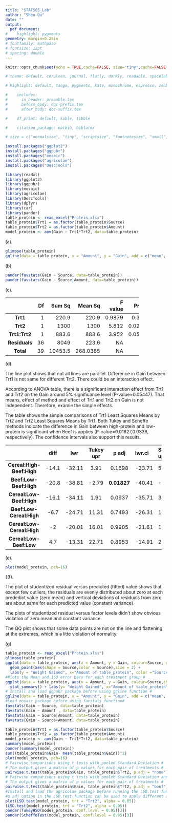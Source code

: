 ```yaml
---
title: "STAT565_Lab"
author: "Shen Qu"
date: ""
output: 
  pdf_document:
#    highlight: pygments
geometry: margin=0.25in
# fontfamily: mathpazo
# fontsize: 12pt
# spacing: double
---
```


```r
knitr::opts_chunk$set(echo = TRUE,cache=FALSE, size="tiny",cache=FALSE, results="markup", tidy=T)

# theme: default, cerulean, journal, flatly, darkly, readable, spacelab, united, cosmo, lumen, paper, sandstone, simplex, and yeti

# highlight: default, tango, pygments, kate, monochrome, espresso, zenburn, haddock, and textmate

#    includes:
#      in_header: preamble.tex
#      before_body: doc-prefix.tex
#      after_body: doc-suffix.tex

#    df_print: default, kable, tibble

#    citation_package: natbib, biblatex

# size = c("normalsize", "tiny", "scriptsize", "footnotesize", "small", "large", "Large", "LARGE", "huge", "Huge")
```

```r
install.packages("ggplot2")
install.packages("ggpubr")
install.packages("mosaic")
install.packages("agricolae")
install.packages("DescTools")
```

```r
library(readxl)
library(ggplot2)
library(ggpubr)
library(mosaic)
library(agricolae)
library(DescTools)
library(dplyr)
library(car)
library(pander)
table_protein <- read_excel("Protein.xlsx")
table_protein$Trt1 = as.factor(table_protein$Source)
table_protein$Trt2 = as.factor(table_protein$Amount)
model_protein <- aov(Gain ~ Trt1*Trt2, data=table_protein)
```

(a). \textcolor[rgb]{0.5,0.5,0.5}{Plot the data and report the plot here (A plot with data and means of treatment combinations). Do not report code here. Describe the observed relationship between two factors.}

```r
glimpse(table_protein)
ggline(data = table_protein, x = "Amount", y = "Gain", add = c("mean", "jitter"),shape= "Source",  color = "Source", linetype = "Source", ylab= "Weight Gained", xlab="Amount of table_protein")
```


(b). \textcolor[rgb]{0.5,0.5,0.5}{Obtain the numerical summary for each treatment combination and factor levels separately. Report them here in a tabular form.}

```r
pander(favstats(Gain ~ Source, data=table_protein))
pander(favstats(Gain ~ Source|Amount, data=table_protein))
```

(c). \textcolor[rgb]{0.5,0.5,0.5}{Fit the two-factor factorial model and report the complete ANOVA table here. Do not report code here. The complete ANOVA table should have a row for each of the following: main effects of each treatment, two-factor interaction effects, error and total.}

   -----------------------------------------------------------
        &nbsp;       Df   Sum Sq   Mean Sq   F value   Pr(>F)  
  --------------- ---- -------- --------- --------- ---------
     **Trt1**      1    220.9     220.9    0.9879    0.3269  

   **Trt2**        1     1300     1300      5.812    0.02114 

   **Trt1:Trt2**   1    883.6     883.6     3.952    0.05447 

   **Residuals**   36    8049     223.6      NA        NA    
 
   **Total**       39   10453.5   268.0385      NA        NA    
   -----------------------------------------------------------

(d). \textcolor[rgb]{0.5,0.5,0.5}{Based on the ANOVA table write your conclusion appropriately. Perform all the necessary tests and report the conclusion along with the p-value.}

The line plot shows that not all lines are parallel. Difference in Gain between Trt1 is not same for different Trt2. There could be an interaction effect.

According to ANOVA table, there is a significant interaction effect from Trt1 and Trt2 on the Gain around 5% significance level (P-value=0.05447). That means, effect of method and effect of Trt1 and Trt2 on Gain is not independent. Therefore, examie the simple effects.

The table shows the simple comparisons of Trt1 Least Squares Means by Trt2 and Trt2 Least Squares Means by Trt1. Both Tukey and Scheffe methods indicate the difference in Gain between high-protein and low-protein is significant when Beef is applies (P-calue=0.01827,0.0338, respectively). The confidence intervals also support this results.

   ------------------------------------------------------------------------------------------
               &nbsp;             diff             Tukey                      Scheffe       
               &nbsp;                      lwr      upr     p adj    lwr.ci   upr.ci    pval
   ---------------------------- ------- -------- ------- ----------- -------- ------- ---------
   **Cereal:High-Beef:High**    -14.1   -32.11   3.91      0.1698      -33.71   5.509      0.2358

   **Beef:Low-Beef:High**       -20.8   -38.81   -2.79   **0.01827**   -40.41   -1.191   **0.0338**

   **Cereal:Low-Beef:High**     -16.1   -34.11   1.91      0.0937      -35.71   3.509      0.1418

   **Beef:Low-Cereal:High**     -6.7    -24.71   11.31     0.7493      -26.31   12.91      0.8004

   **Cereal:Low-Cereal:High**    -2     -20.01   16.01     0.9905      -21.61   17.61      0.9929

   **Cereal:Low-Beef:Low**       4.7    -13.31   22.71     0.8953      -14.91   24.31      0.9195
  ------------------------------------------------------------------------------------------

(e). \textcolor[rgb]{0.5,0.5,0.5}{Provide the plots of residuals here. Do not report code here.}

```r
plot(model_protein, pch=16)
```

{(f). \textcolor[rgb]{0.5,0.5,0.5}{Based on the residual plots, clearly explain whether assumptions in the model are satisfied or violated.}

The plot of studentized residual versus predicted (fitted) value shows that except few outliers, the residuals are evenly distributed about zero at each prededict value (zero mean) and vertical deviations of residuals from zero are about same for each predicted value (constant variance).

The plots of studentized residual versus factor levels didn't show obvious violation of zero mean and constant variance.

The QQ plot shows that some data points are not on the line and flattening at the extremes, which is a litte violation of normality.

(g). \textcolor[rgb]{0.5,0.5,0.5}{Report the code here without output.}

```r
table_protein <- read_excel("Protein.xlsx")
glimpse(table_protein)
ggplot(data = table_protein, aes(x = Amount, y = Gain, colour=Source, group=Source))+ 
  geom_point(aes(shape = Source,color = Source),size = 2) + 
  labs(y = "Weight Gained", x="Amount of table_protein", color ="Source of table_protein", shape ="Source of table_protein")
#Plots the Mean and 1SD error bars for each treatment group #
ggplot(data = table_protein, aes(x = Amount, y = Gain, colour=Source,shape = Source, group=Source)) +
  stat_summary() + labs(y= "Weight Gained", x="Amount of table_protein", color="Source", shape="Source")
# Install and load ggpubr package before using ggline function # 
ggline(data = table_protein, x = "Amount", y = "Gain", add = c("mean", "jitter"),shape= "Source",  color = "Source", linetype = "Source", ylab= "Weight Gained", xlab="Amount of table_protein")
#Load mosaic package before using favstats function#
favstats(Gain ~ Source, data=table_protein)
favstats(Gain ~ Amount , data=table_protein)
favstats(Gain ~ Source|Amount, data=table_protein)
favstats(Gain ~ Source+Amount, data=table_protein)

table_protein$Trt1 = as.factor(table_protein$Source)
table_protein$Trt2 = as.factor(table_protein$Amount)
model_protein <- aov(Gain ~ Trt1*Trt2, data=table_protein)
summary(model_protein)
pander(summary(model_protein))
sum((table_protein$Gain- mean(table_protein$Gain))^2)
plot(model_protein, pch=16)
# Pairwise comparisons using t tests with pooled Standard Deviation #
# The output gives a matrix of p values for each pair of treatments #
pairwise.t.test(table_protein$Gain, table_protein$Trt2, p.adj = "none") 
# Pairwise comparisons using t tests with pooled Standard Deviation and Bonferroni adjustment #
# The output gives a matrix of p values for each pair of treatments #
pairwise.t.test(table_protein$Gain, table_protein$Trt2, p.adj = "bonf")
#Install and load the agricolae package before running the LSD.test function below #
#p.adj option in the LSD.test function can be used to apply different adjustments to control error rates#
plot(LSD.test(model_protein, trt = "Trt2", alpha = 0.05))
(LSD.test(model_protein, trt = "Trt2", alpha = 0.05)) 
pander(TukeyHSD(model_protein, conf.level = 0.95)[3])
pander(ScheffeTest(model_protein, conf.level = 0.95)[3])
```